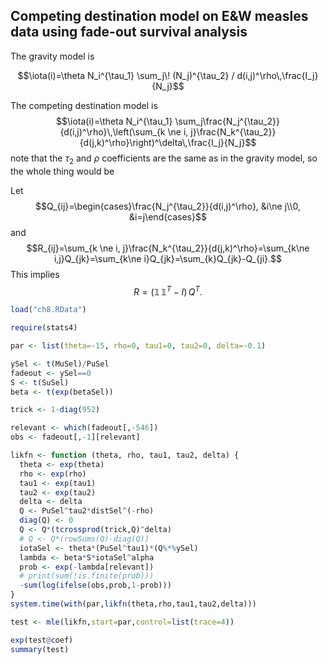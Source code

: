 ## Competing destination model on E&W measles data using fade-out survival analysis

The gravity model is

$$\iota(i)=\theta N_i^{\tau_1} \sum_j\! (N_j)^{\tau_2} / d(i,j)^\rho\,\frac{I_j}{N_j}$$

The competing destination model is
$$\iota(i)=\theta N_i^{\tau_1} \sum_j\frac{N_j^{\tau_2}}{d(i,j)^\rho}\,\left(\sum_{k \ne i, j}\frac{N_k^{\tau_2}}{d(j,k)^\rho}\right)^\delta\,\frac{I_j}{N_j}$$
note that the $\tau_2$ and $\rho$ coefficients are the same as in the gravity model, so the whole thing would be

Let
$$Q_{ij}=\begin{cases}\frac{N_j^{\tau_2}}{d(i,j)^\rho}, &i\ne j\\0, &i=j\end{cases}$$ and
$$R_{ij}=\sum_{k \ne i, j}\frac{N_k^{\tau_2}}{d(j,k)^\rho}=\sum_{k\ne i,j}Q_{jk}=\sum_{k\ne i}Q_{jk}=\sum_{k}Q_{jk}-Q_{ji}.$$
This implies
$$R=(\mathbb{1}\,\mathbb{1}^T-I)\,Q^T.$$

```r
load("ch8.RData")

require(stats4)

par <- list(theta=-15, rho=0, tau1=0, tau2=0, delta=-0.1)

ySel <- t(MuSel)/PuSel
fadeout <- ySel==0
S <- t(SuSel)
beta <- t(exp(betaSel))

trick <- 1-diag(952)

relevant <- which(fadeout[,-546])
obs <- fadeout[,-1][relevant]

likfn <- function (theta, rho, tau1, tau2, delta) {
  theta <- exp(theta)
  rho <- exp(rho)
  tau1 <- exp(tau1)
  tau2 <- exp(tau2)
  delta <- delta
  Q <- PuSel^tau2*distSel^(-rho)
  diag(Q) <- 0
  Q <- Q*(tcrossprod(trick,Q)^delta)
  # Q <- Q*(rowSums(Q)-diag(Q))
  iotaSel <- theta*(PuSel^tau1)*(Q%*%ySel)
  lambda <- beta*S*iotaSel^alpha
  prob <- exp(-lambda[relevant])
  # print(sum(!is.finite(prob)))
  -sum(log(ifelse(obs,prob,1-prob)))
}
system.time(with(par,likfn(theta,rho,tau1,tau2,delta)))
```

```r
test <- mle(likfn,start=par,control=list(trace=4))

exp(test@coef)
summary(test)
```
